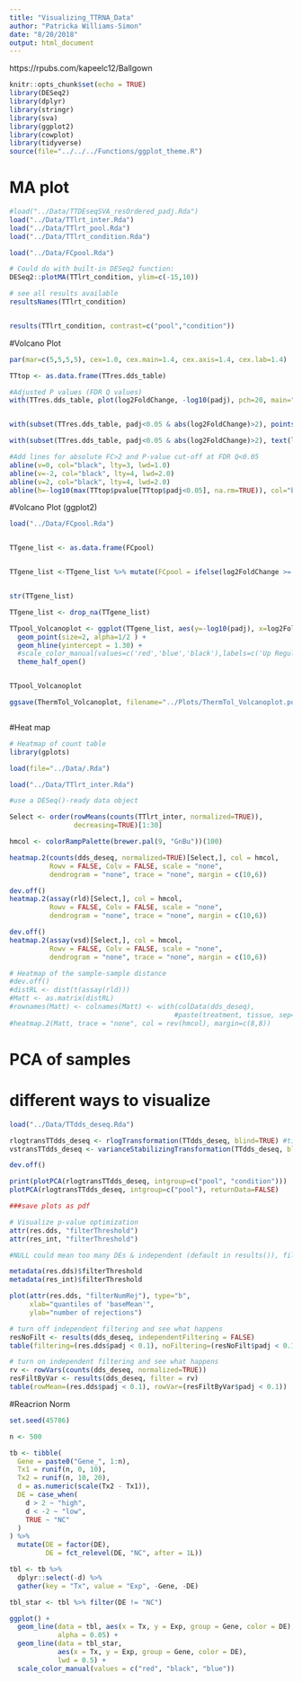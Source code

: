 ```yaml
---
title: "Visualizing_TTRNA_Data"
author: "Patricka Williams-Simon"
date: "8/20/2018"
output: html_document
---
```

https://rpubs.com/kapeelc12/Ballgown
```r
knitr::opts_chunk$set(echo = TRUE)
library(DESeq2)
library(dplyr)
library(stringr)
library(sva)
library(ggplot2)
library(cowplot)
library(tidyverse)
source(file="../../../Functions/ggplot_theme.R")

```

# MA plot


```r
#load("../Data/TTDEseqSVA_resOrdered_padj.Rda")
load("../Data/TTlrt_inter.Rda")
load("../Data/TTlrt_pool.Rda")
load("../Data/TTlrt_condition.Rda")

load("../Data/FCpool.Rda")

# Could do with built-in DESeq2 function:
DESeq2::plotMA(TTlrt_condition, ylim=c(-15,10))

# see all results available
resultsNames(TTlrt_condition)


results(TTlrt_condition, contrast=c("pool","condition"))

```

#Volcano Plot

```r

par(mar=c(5,5,5,5), cex=1.0, cex.main=1.4, cex.axis=1.4, cex.lab=1.4)

TTtop <- as.data.frame(TTres.dds_table)

#Adjusted P values (FDR Q values)
with(TTres.dds_table, plot(log2FoldChange, -log10(padj), pch=20, main="Volcano plot", cex=1.0, xlab=bquote(~Log[2]~fold~change), ylab=bquote(~-log[10]~Q~value)))


with(subset(TTres.dds_table, padj<0.05 & abs(log2FoldChange)>2), points(log2FoldChange, -log10(padj), pch=20, col="red", cex=0.5))

with(subset(TTres.dds_table, padj<0.05 & abs(log2FoldChange)>2), text(log2FoldChange, -log10(padj), labels=subset(rownames(TTtop), TTtop$padj<0.05 & abs(TTtop$log2FoldChange)>2), cex=0.8, pos=3))

#Add lines for absolute FC>2 and P-value cut-off at FDR Q<0.05
abline(v=0, col="black", lty=3, lwd=1.0)
abline(v=-2, col="black", lty=4, lwd=2.0)
abline(v=2, col="black", lty=4, lwd=2.0)
abline(h=-log10(max(TTtop$pvalue[TTtop$padj<0.05], na.rm=TRUE)), col="black", lty=4, lwd=2.0)
```

#Volcano Plot (ggplot2)

```r

load("../Data/FCpool.Rda")


TTgene_list <- as.data.frame(FCpool)


TTgene_list <-TTgene_list %>% mutate(FCpool = ifelse(log2FoldChange >= 2, "A", ifelse(log2FoldChange <=-2, "B", "C")))


str(TTgene_list)

TTgene_list <- drop_na(TTgene_list)

TTpool_Volcanoplot <- ggplot(TTgene_list, aes(y=-log10(padj), x=log2FoldChange)) +
  geom_point(size=2, alpha=1/2 ) +
  geom_hline(yintercept = 1.30) +
  #scale_color_manual(values=c('red','blue','black'),labels=c('Up Regulated','Down Regulated','Base Levels')) +
  theme_half_open()


TTpool_Volcanoplot

ggsave(ThermTol_Volcanoplot, filename="../Plots/ThermTol_Volcanoplot.pdf", width=6, height=4)



```

#Heat map

```r
# Heatmap of count table
library(gplots)

load(file="../Data/.Rda")

load("../Data/TTlrt_inter.Rda")

#use a DESeq()-ready data object

Select <- order(rowMeans(counts(TTlrt_inter, normalized=TRUE)), 
                decreasing=TRUE)[1:30]

hmcol <- colorRampPalette(brewer.pal(9, "GnBu"))(100)

heatmap.2(counts(dds_deseq, normalized=TRUE)[Select,], col = hmcol,
          Rowv = FALSE, Colv = FALSE, scale = "none",
          dendrogram = "none", trace = "none", margin = c(10,6))

dev.off()
heatmap.2(assay(rld)[Select,], col = hmcol,
          Rowv = FALSE, Colv = FALSE, scale = "none",
          dendrogram = "none", trace = "none", margin = c(10,6))

dev.off()
heatmap.2(assay(vsd)[Select,], col = hmcol,
          Rowv = FALSE, Colv = FALSE, scale = "none",
          dendrogram = "none", trace = "none", margin = c(10,6))

# Heatmap of the sample-sample distance
#dev.off()
#distRL <- dist(t(assay(rld)))
#Matt <- as.matrix(distRL)
#rownames(Matt) <- colnames(Matt) <- with(colData(dds_deseq),
                                         #paste(treatment, tissue, sep=":"))
#heatmap.2(Matt, trace = "none", col = rev(hmcol), margin=c(8,8))


```

# PCA of samples
# different ways to visualize

```r


load("../Data/TTdds_deseq.Rda")

rlogtransTTdds_deseq <- rlogTransformation(TTdds_deseq, blind=TRUE) #time intensive
vstransTTdds_deseq <- varianceStabilizingTransformation(TTdds_deseq, blind = TRUE)

dev.off()

print(plotPCA(rlogtransTTdds_deseq, intgroup=c("pool", "condition")))
plotPCA(rlogtransTTdds_deseq, intgroup=c("pool"), returnData=FALSE)

###save plots as pdf

# Visualize p-value optimization
attr(res.dds, "filterThreshold")
attr(res_int, "filterThreshold")

#NULL could mean too many DEs & independent (default in results()), filtering did not happen. Solution:

metadata(res.dds)$filterThreshold
metadata(res_int)$filterThreshold

plot(attr(res.dds, "filterNumRej"), type="b",
     xlab="quantiles of 'baseMean'",
     ylab="number of rejections")

# turn off independent filtering and see what happens
resNoFilt <- results(dds_deseq, independentFiltering = FALSE)
table(filtering=(res.dds$padj < 0.1), noFiltering=(resNoFilt$padj < 0.1))

# turn on independent filtering and see what happens
rv <- rowVars(counts(dds_deseq, normalized=TRUE))
resFiltByVar <- results(dds_deseq, filter = rv)
table(rowMean=(res.dds$padj < 0.1), rowVar=(resFiltByVar$padj < 0.1))
```

#Reacrion Norm

```r

set.seed(45786)

n <- 500

tb <- tibble(
  Gene = paste0("Gene_", 1:n),
  Tx1 = runif(n, 0, 10),
  Tx2 = runif(n, 10, 20),
  d = as.numeric(scale(Tx2 - Tx1)),
  DE = case_when(
    d > 2 ~ "high",
    d < -2 ~ "low",
    TRUE ~ "NC"
  )
) %>% 
  mutate(DE = factor(DE),
         DE = fct_relevel(DE, "NC", after = 1L))

tbl <- tb %>% 
  dplyr::select(-d) %>% 
  gather(key = "Tx", value = "Exp", -Gene, -DE)

tbl_star <- tbl %>% filter(DE != "NC")

ggplot() +
  geom_line(data = tbl, aes(x = Tx, y = Exp, group = Gene, color = DE),
            alpha = 0.05) +
  geom_line(data = tbl_star,
            aes(x = Tx, y = Exp, group = Gene, color = DE),
            lwd = 0.5) +
  scale_color_manual(values = c("red", "black", "blue"))

```



